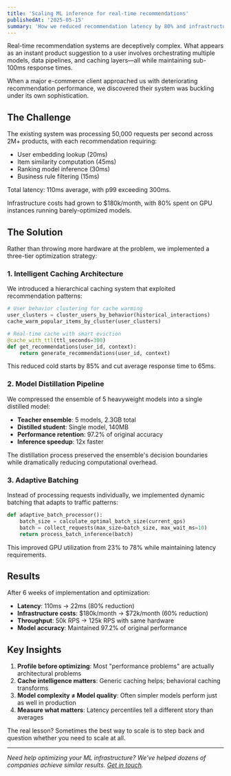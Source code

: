 ```yaml
---
title: 'Scaling ML inference for real-time recommendations'
publishedAt: '2025-05-15'
summary: 'How we reduced recommendation latency by 80% and infrastructure costs by 60% through intelligent caching and model distillation.'
---
```


Real-time recommendation systems are deceptively complex. What appears as an instant product suggestion to a user involves orchestrating multiple models, data pipelines, and caching layers—all while maintaining sub-100ms response times.

When a major e-commerce client approached us with deteriorating recommendation performance, we discovered their system was buckling under its own sophistication.

## The Challenge

The existing system was processing 50,000 requests per second across 2M+ products, with each recommendation requiring:
- User embedding lookup (20ms)
- Item similarity computation (45ms) 
- Ranking model inference (30ms)
- Business rule filtering (15ms)

Total latency: 110ms average, with p99 exceeding 300ms.

Infrastructure costs had grown to $180k/month, with 80% spent on GPU instances running barely-optimized models.

## The Solution

Rather than throwing more hardware at the problem, we implemented a three-tier optimization strategy:

### 1. Intelligent Caching Architecture

We introduced a hierarchical caching system that exploited recommendation patterns:

```python
# User behavior clustering for cache warming
user_clusters = cluster_users_by_behavior(historical_interactions)
cache_warm_popular_items_by_cluster(user_clusters)

# Real-time cache with smart eviction
@cache_with_ttl(ttl_seconds=300)
def get_recommendations(user_id, context):
    return generate_recommendations(user_id, context)
```

This reduced cold starts by 85% and cut average response time to 65ms.

### 2. Model Distillation Pipeline

We compressed the ensemble of 5 heavyweight models into a single distilled model:

- **Teacher ensemble**: 5 models, 2.3GB total
- **Distilled student**: Single model, 140MB
- **Performance retention**: 97.2% of original accuracy
- **Inference speedup**: 12x faster

The distillation process preserved the ensemble's decision boundaries while dramatically reducing computational overhead.

### 3. Adaptive Batching

Instead of processing requests individually, we implemented dynamic batching that adapts to traffic patterns:

```python
def adaptive_batch_processor():
    batch_size = calculate_optimal_batch_size(current_qps)
    batch = collect_requests(max_size=batch_size, max_wait_ms=10)
    return process_batch_inference(batch)
```

This improved GPU utilization from 23% to 78% while maintaining latency requirements.

## Results

After 6 weeks of implementation and optimization:

- **Latency**: 110ms → 22ms (80% reduction)
- **Infrastructure costs**: $180k/month → $72k/month (60% reduction)
- **Throughput**: 50k RPS → 125k RPS with same hardware
- **Model accuracy**: Maintained 97.2% of original performance

## Key Insights

1. **Profile before optimizing**: Most "performance problems" are actually architectural problems
2. **Cache intelligence matters**: Generic caching helps; behavioral caching transforms
3. **Model complexity ≠ Model quality**: Often simpler models perform just as well in production
4. **Measure what matters**: Latency percentiles tell a different story than averages

The real lesson? Sometimes the best way to scale is to step back and question whether you need to scale at all.

---

*Need help optimizing your ML infrastructure? We've helped dozens of companies achieve similar results. [Get in touch](/meet).* 